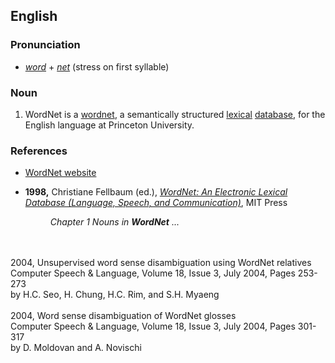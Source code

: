 {{rfv}}

==English==
{{wikipedia}}
===Pronunciation===
* ''[[word]]'' + ''[[net]]'' (stress on first syllable)

===Noun===
{{en-proper noun}}

# WordNet is a [[wordnet]], a semantically structured [[lexical]] [[database]], for the English language at Princeton University.

===References===

*[http://wordnet.princeton.edu WordNet website]

* '''1998,''' Christiane Fellbaum (ed.), ''[http://books.google.com/books?id=Rehu8OOzMIMC&printsec=frontcover&dq=wordnet&sig=HgPH356-VHFjcvFLf9tHMIXdZ3Y WordNet: An Electronic Lexical Database (Language, Speech, and Communication)]'', MIT Press
*: ''Chapter 1  Nouns in '''WordNet''' ... ''
<br>
<br>
2004, Unsupervised word sense disambiguation using WordNet relatives  
<br>
Computer Speech & Language, Volume 18, Issue 3, July 2004, Pages 253-273
<br>
by H.C. Seo, H. Chung, H.C. Rim, and S.H. Myaeng  
<br>	
<br>
2004, Word sense disambiguation of WordNet glosses  
<br>
Computer Speech & Language, Volume 18, Issue 3, July 2004, Pages 301-317
<br>
by D. Moldovan and A. Novischi